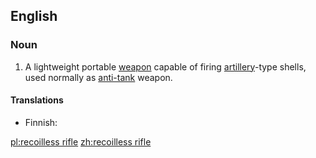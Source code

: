 {{wikipedia}}
==English==

===Noun===
{{en-noun|head=[[recoil]][[-less|less]] [[rifle]]}}

# A lightweight portable [[weapon]] capable of firing [[artillery]]-type shells, used normally as [[anti-tank]] weapon.

====Translations====
{{trans-top|weapon}}
* Finnish: {{t+|fi|sinko}}
{{trans-mid}}
{{trans-bottom}}

[[pl:recoilless rifle]]
[[zh:recoilless rifle]]